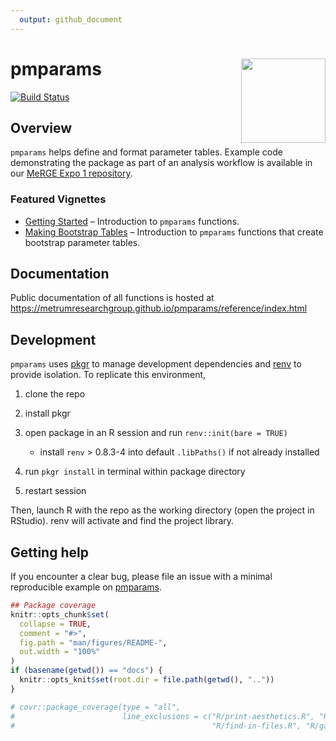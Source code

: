```yaml
---
  output: github_document
---
```


<!-- README.md is generated from README.Rmd. Please edit that file -->


# pmparams <a href='https:/metrumresearchgroup.github.io/pmparams'><img src='man/figures/logo.png' align="right" width="135px"/></a>

<!-- badges: start -->

[![Build Status](https://github-drone.metrumrg.com/api/badges/metrumresearchgroup/pmparams/status.svg)](https://github-drone.metrumrg.com/metrumresearchgroup/pmparams)
<!-- badges: end -->

## Overview 
`pmparams` helps define and format parameter tables. Example code demonstrating the package as part of an analysis workflow is available in our [MeRGE Expo 1 repository](https://github.com/metrumresearchgroup/expo1-nonmem-foce/).

### Featured Vignettes

* [Getting Started](https://metrumresearchgroup.github.io/pmparams/articles/getting-started.html) -- Introduction to `pmparams` functions. 
* [Making Bootstrap Tables](https://metrumresearchgroup.github.io/pmparams/articles/making-bootstrap-parameter-tables.html) -- Introduction to `pmparams` functions that create bootstrap parameter tables.
    
## Documentation
Public documentation of all functions is hosted at [https://metrumresearchgroup.github.io/pmparams/reference/index.html](https://metrumresearchgroup.github.io/pmparams/reference/index.html)


## Development

`pmparams` uses [pkgr](https://github.com/metrumresearchgroup/pkgr) to manage
development dependencies and [renv](https://rstudio.github.io/renv/) to
provide isolation. To replicate this environment,

1.  clone the repo

2.  install pkgr

3.  open package in an R session and run `renv::init(bare = TRUE)`

    -   install `renv` \> 0.8.3-4 into default `.libPaths()` if not
        already installed

4.  run `pkgr install` in terminal within package directory

5.  restart session

Then, launch R with the repo as the working directory (open the project
in RStudio). renv will activate and find the project library.

## Getting help

If you encounter a clear bug, please file an issue with a minimal reproducible example on [pmparams](https://github.com/pmparams/issues). 

```r
## Package coverage
knitr::opts_chunk$set(
  collapse = TRUE,
  comment = "#>",
  fig.path = "man/figures/README-",
  out.width = "100%"
)
if (basename(getwd()) == "docs") {
  knitr::opts_knit$set(root.dir = file.path(getwd(), ".."))
}
```

```r
# covr::package_coverage(type = "all", 
#                        line_exclusions = c("R/print-aesthetics.R", "R/list-files-of-type.R", 
#                                            "R/find-in-files.R", "R/gather-flags.R"))
```
